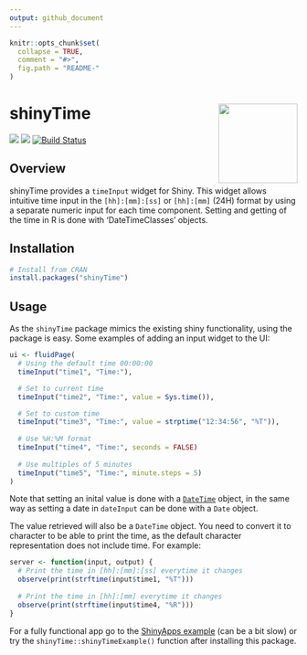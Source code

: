 ```yaml
---
output: github_document
---
```


<!-- README.md is generated from README.Rmd. Please edit that file -->

```r
knitr::opts_chunk$set(
  collapse = TRUE,
  comment = "#>",
  fig.path = "README-"
)
```

# shinyTime <a href='https://burgerga.shinyapps.io/shinyTimeExample/' target="_blank"><img src='man/figures/timeInput.png' align="right" height="138.5" /></a>


![](http://www.r-pkg.org/badges/version/shinyTime)
![](http://cranlogs.r-pkg.org/badges/grand-total/shinyTime)
[![Build Status](https://travis-ci.org/burgerga/shinyTime.svg?branch=master)](https://travis-ci.org/burgerga/shinyTime)

## Overview

shinyTime provides a `timeInput` widget for Shiny. This widget allows intuitive time input in the
`[hh]:[mm]:[ss]` or `[hh]:[mm]` (24H) format by using a separate numeric input for each time
component. Setting and getting of the time in R is done with 'DateTimeClasses' objects.

## Installation

```r
# Install from CRAN
install.packages("shinyTime")
```

## Usage

As the `shinyTime` package mimics the existing shiny functionality, using the package is easy. Some
examples of adding an input widget to the UI:

```r
ui <- fluidPage(
  # Using the default time 00:00:00
  timeInput("time1", "Time:"),

  # Set to current time
  timeInput("time2", "Time:", value = Sys.time()),

  # Set to custom time 
  timeInput("time3", "Time:", value = strptime("12:34:56", "%T")),
  
  # Use %H:%M format
  timeInput("time4", "Time:", seconds = FALSE)
  
  # Use multiples of 5 minutes
  timeInput("time5", "Time:", minute.steps = 5)
)
```

Note that setting an inital value is done with a
[`DateTime`](https://www.rdocumentation.org/packages/base/topics/DateTimeClasses) object, in the same way as setting
a date in `dateInput` can be done with a `Date` object.

The value retrieved will also be a `DateTime` object. You need to convert it to character to be able
to print the time, as the default character representation does not include time. For example:

```r
server <- function(input, output) {
  # Print the time in [hh]:[mm]:[ss] everytime it changes
  observe(print(strftime(input$time1, "%T")))
  
  # Print the time in [hh]:[mm] everytime it changes
  observe(print(strftime(input$time4, "%R")))
}
```

For a fully functional app go to the 
[ShinyApps example](https://burgerga.shinyapps.io/shinyTimeExample/) (can be a bit slow) or try the 
`shinyTime::shinyTimeExample()` function after installing this package.
